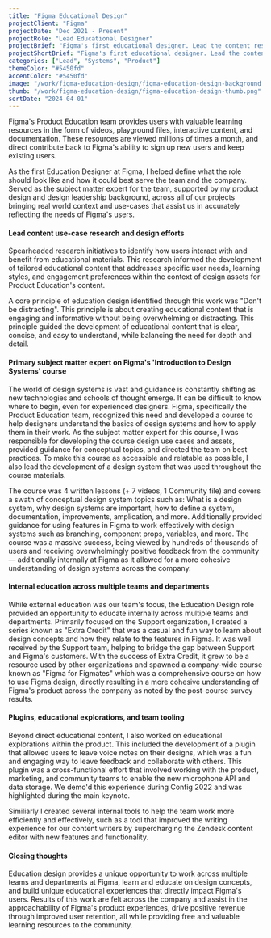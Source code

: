 ```yaml
---
title: "Figma Educational Design"
projectClient: "Figma"
projectDate: "Dec 2021 - Present"
projectRole: "Lead Educational Designer"
projectBrief: "Figma's first educational designer. Lead the content research and design efforts for Figma's educational content (courses, videos, playground files) within the Product Education team. Worked closely with the product, marketing, community, and advocacy teams to create delightful and engaging educational content. Product Education provides users with valuable learning resources in the form of videos, playground files, interactive content, and documentation. These resources improve user retention and conversions, drive positive revenue, improves approachability for product experiences, and provides insights into design concepts. Further work included in-product education explorations, learning design system, and internal education across multiple teams."
projectShortBrief: "Figma's first educational designer. Lead the content research and design efforts for Figma's educational content (courses, videos, playground files) within the Product Education team and acted as a subject matter expert. Created and maintained an internal design education course, and built unique/interactive learning surfaces for users."
categories: ["Lead", "Systems", "Product"]
themeColor: "#5450fd"
accentColor: "#5450fd"
image: "/work/figma-education-design/figma-education-design-background.png"
thumb: "/work/figma-education-design/figma-education-design-thumb.png"
sortDate: "2024-04-01"
---
```


Figma's Product Education team provides users with valuable learning resources in the form of videos, playground files, interactive content, and documentation. These resources are viewed millions of times a month, and direct contribute back to Figma's ability to sign up new users and keep existing users.

<ImageContainer
    src="https://huecgkkbwknqzn3e.public.blob.vercel-storage.com/work/figma-education-design/figma-education-1-oKgkPngG9zivVz7Kne6icJoFKeTH3A.png"
    alt="Shown is the the Figma Product Education's community profile"
    subtitle="Product Education across various platforms"
/>

As the first Education Designer at Figma, I helped define what the role should look like and how it could best serve the team and the company. Served as the subject matter expert for the team, supported by my product design and design leadership background, across all of our projects bringing real world context and use-cases that assist us in accurately reflecting the needs of Figma's users.

<ImageContainer
    src="https://huecgkkbwknqzn3e.public.blob.vercel-storage.com/work/figma-education-design/figma-education-3-68R9m5pT8beCTyhOfoo3Jr6qqPZZzR.png"
    alt="Shown are a few thumbnails from the Figma Product Education's YouTube channel"
    subtitle="Popular videos from the Figma YouTube channel"
/>

#### Lead content use-case research and design efforts

Spearheaded research initiatives to identify how users interact with and benefit from educational materials. This research informed the development of tailored educational content that addresses specific user needs, learning styles, and engagement preferences within the context of design assets for Product Education's content.

A core principle of education design identified through this work was "Don't be distracting". This principle is about creating educational content that is engaging and informative without being overwhelming or distracting. This principle guided the development of educational content that is clear, concise, and easy to understand, while balancing the need for depth and detail.

<ImageContainer
    src="https://huecgkkbwknqzn3e.public.blob.vercel-storage.com/work/figma-education-design/figma-education-6-lFiVDNfIXMj89zFKqX75fKDdhRis7H.png"
    alt="Shown is the the Habitz design system, a design system created for the Introduction to Design Systems course"
    subtitle="E-commerce example used for educating on Variables in Figma"
/>

#### Primary subject matter expert on Figma's 'Introduction to Design Systems' course

The world of design systems is vast and guidance is constantly shifting as new technologies and schools of thought emerge. It can be difficult to know where to begin, even for experienced designers. Figma, specifically the Product Education team, recognized this need and developed a course to help designers understand the basics of design systems and how to apply them in their work. As the subject matter expert for this course, I was responsible for developing the course design use cases and assets, provided guidance for conceptual topics, and directed the team on best practices. To make this course as accessible and relatable as possible, I also lead the development of a design system that was used throughout the course materials.

<ImageContainer
    src="https://huecgkkbwknqzn3e.public.blob.vercel-storage.com/work/figma-education-design/figma-education-1-kxNnxVmmFTct3KvPzdxZmF79YYMkBe.png"
    alt="Shown is the the Habitz design system, a design system created for the Introduction to Design Systems course"
    subtitle="Pieces of the Habitz design system, created for the Introduction to Design Systems course"
/>

The course was 4 written lessons (+ 7 videos, 1 Community file) and covers a swath of conceptual design system topics such as: What is a design system, why design systems are important, how to define a system, documentation, improvements, amplication, and more. Additionally provided guidance for using features in Figma to work effectively with design systems such as branching, component props, variables, and more. The course was a massive success, being viewed by hundreds of thousands of users and receiving overwhelmingly positive feedback from the community — additionally internally at Figma as it allowed for a more cohesive understanding of design systems across the company.

#### Internal education across multiple teams and departments

While external education was our team's focus, the Education Design role provided an opportunity to educate internally across multiple teams and departments. Primarily focused on the Support organization, I created a series known as "Extra Credit" that was a casual and fun way to learn about design concepts and how they relate to the features in Figma. It was well received by the Support team, helping to bridge the gap between Support and Figma's customers. With the success of Extra Credit, it grew to be a resource used by other organizations and spawned a company-wide course known as "Figma for Figmates" which was a comprehensive course on how to use Figma design, directly resulting in a more cohesive understanding of Figma's product across the company as noted by the post-course survey results.

<ImageContainer
    src="https://huecgkkbwknqzn3e.public.blob.vercel-storage.com/work/figma-education-design/figma-education-4-1OAEK4e97BzEYRE9F749AL55sVoUCG.png"
    alt="Shown is myself (left) presenting during Config 2022"
    subtitle="Myself (left) presenting during Config 2022"
/>

#### Plugins, educational explorations, and team tooling

Beyond direct educational content, I also worked on educational explorations within the product. This included the development of a plugin that allowed users to leave voice notes on their designs, which was a fun and engaging way to leave feedback and collaborate with others. This plugin was a cross-functional effort that involved working with the product, marketing, and community teams to enable the new microphone API and data storage. We demo'd this experience during Config 2022 and was highlighted during the main keynote.

<ImageContainer
    src="https://huecgkkbwknqzn3e.public.blob.vercel-storage.com/work/figma-education-design/figma-education-5-8lyHJgwk8f3CEBsWyQzK6wEkdoNDWc.png"
    alt="Shown is the cover art for the Figma voice memo widget"
    subtitle="Figma Voice Memo widget created by Max McKinney"
/>

Similiarly I created several internal tools to help the team work more efficiently and effectively, such as a tool that improved the writing experience for our content writers by supercharging the Zendesk content editor with new features and functionality.

#### Closing thoughts

Education design provides a unique opportunity to work across multiple teams and departments at Figma, learn and educate on design concepts, and build unique educational experiences that directly impact Figma's users. Results of this work are felt across the company and assist in the approachability of Figma's product experiences, drive positive revenue through improved user retention, all while providing free and valuable learning resources to the community.
